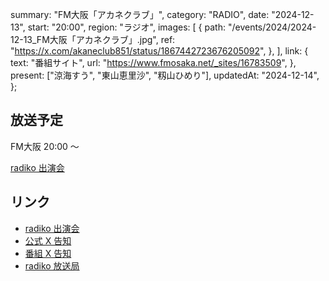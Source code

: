   summary: "FM大阪「アカネクラブ」",
  category: "RADIO",
  date: "2024-12-13",
  start: "20:00",
  region: "ラジオ",
  images: [
    {
      path: "/events/2024/2024-12-13_FM大阪「アカネクラブ」.jpg",
      ref: "https://x.com/akaneclub851/status/1867442723676205092",
    },
  ],
  link: {
    text: "番組サイト",
    url: "https://www.fmosaka.net/_sites/16783509",
  },
  present: ["涼海すう", "東山恵里沙", "籾山ひめり"],
  updatedAt: "2024-12-14",
};

## 放送予定

FM大阪 20:00 〜

[radiko 出演会](https://radiko.jp/share?sid=FMO&t=20241213200000)

## リンク

- [radiko 出演会](https://radiko.jp/share?sid=FMO&t=20241213200000)
- [公式 X 告知](https://x.com/takanenofficial/status/1867517319125356656)
- [番組 X 告知](https://x.com/akaneclub851/status/1867442723676205092)
- [radiko 放送局](https://radiko.jp/#FMO)
